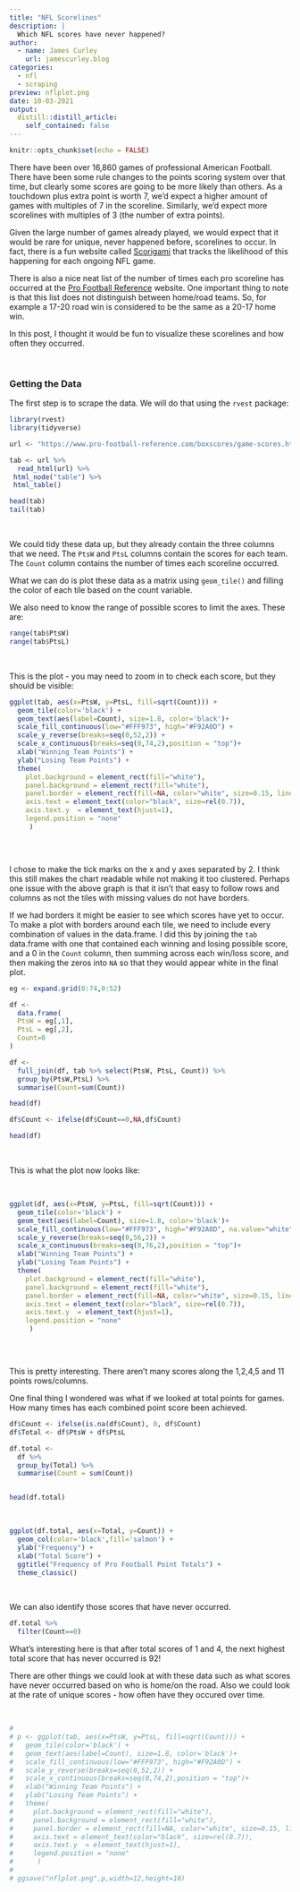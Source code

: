 ```yaml
---
title: "NFL Scorelines"
description: |
  Which NFL scores have never happened?
author:
  - name: James Curley
    url: jamescurley.blog
categories:
  - nfl
  - scraping
preview: nflplot.png
date: 10-03-2021
output:
  distill::distill_article:
    self_contained: false
---
```



```r
knitr::opts_chunk$set(echo = FALSE)
```

There have been over 16,860 games of professional American Football. There have been some rule changes to the points scoring system over that time, but clearly some scores are going to be more likely than others. As a touchdown plus extra point is worth 7, we'd expect a higher amount of games with multiples of 7 in the scoreline. Similarly, we'd expect more scorelines with multiples of 3 (the number of extra points).

Given the large number of games already played, we would expect that it would be rare for unique, never happened before, scorelines to occur. In fact, there is a fun website called [Scorigami](https://nflscorigami.com/) that tracks the likelihood of this happening for each ongoing NFL game.

There is also a nice neat list of the number of times each pro scoreline has occurred at the [Pro Football Reference](https://www.pro-football-reference.com/boxscores/game-scores.htm) website. One important thing to note is that this list does not distinguish between home/road teams. So, for example a 17-20 road win is considered to be the same as a 20-17 home win.

In this post, I thought it would be fun to visualize these scorelines and how often they occurred.

<br>

### Getting the Data

The first step is to scrape the data. We will do that using the `rvest` package:

```r

library(rvest)
library(tidyverse)

url <- "https://www.pro-football-reference.com/boxscores/game-scores.htm"

tab <- url %>%
  read_html(url) %>%
 html_node("table") %>%
 html_table()

head(tab)
tail(tab)

```
<br>

We could tidy these data up, but they already contain the three columns that we need. The `PtsW` and `PtsL` columns contain the scores for each team. The `Count` column contains the number of times each scoreline occurred.

What we can do is plot these data as a matrix using `geom_tile()` and filling the color of each tile based on the count variable.

We also need to know the range of possible scores to limit the axes. These are:

```r
range(tab$PtsW)
range(tab$PtsL)
```
<br>


This is the plot - you may need to zoom in to check each score, but they should be visible:

```r

ggplot(tab, aes(x=PtsW, y=PtsL, fill=sqrt(Count))) +
  geom_tile(color='black') +
  geom_text(aes(label=Count), size=1.8, color='black')+
  scale_fill_continuous(low="#FFF973", high="#F92A0D") +
  scale_y_reverse(breaks=seq(0,52,2)) +
  scale_x_continuous(breaks=seq(0,74,2),position = "top")+
  xlab("Winning Team Points") +
  ylab("Losing Team Points") +
  theme(
    plot.background = element_rect(fill="white"),
    panel.background = element_rect(fill="white"),
    panel.border = element_rect(fill=NA, color="white", size=0.15, linetype="solid"),
    axis.text = element_text(color="black", size=rel(0.7)),
    axis.text.y  = element_text(hjust=1),
    legend.position = "none"
     )



```

<br>

I chose to make the tick marks on the x and y axes separated by 2. I think this still makes the chart readable while not making it too clustered.  Perhaps one issue with the above graph is that it isn't that easy to follow rows and columns as not the tiles with missing values do not have borders. 

If we had borders it might be easier to see which scores have yet to occur. To make a plot with borders around each tile, we need to include every combination of values in the data.frame. I did this by joining the `tab` data.frame with one that contained each winning and losing possible score, and a 0 in the `Count` column, then summing across each win/loss score, and then making the zeros into `NA` so that they would appear white in the final plot.

```r

eg <- expand.grid(0:74,0:52)

df <- 
  data.frame(
  PtsW = eg[,1],
  PtsL = eg[,2],
  Count=0
) 

df <- 
  full_join(df, tab %>% select(PtsW, PtsL, Count)) %>%
  group_by(PtsW,PtsL) %>%
  summarise(Count=sum(Count))

head(df)

df$Count <- ifelse(df$Count==0,NA,df$Count)

head(df)

```
<br>

This is what the plot now looks like:

<br>

```r

ggplot(df, aes(x=PtsW, y=PtsL, fill=sqrt(Count))) +
  geom_tile(color='black') +
  geom_text(aes(label=Count), size=1.8, color='black')+
  scale_fill_continuous(low="#FFF973", high="#F92A0D", na.value="white") +
  scale_y_reverse(breaks=seq(0,56,2)) +
  scale_x_continuous(breaks=seq(0,76,2),position = "top")+
  xlab("Winning Team Points") +
  ylab("Losing Team Points") +
  theme(
    plot.background = element_rect(fill="white"),
    panel.background = element_rect(fill="white"),
    panel.border = element_rect(fill=NA, color="white", size=0.15, linetype="solid"),
    axis.text = element_text(color="black", size=rel(0.7)),
    axis.text.y  = element_text(hjust=1),
    legend.position = "none"
     )



```
<br>

This is pretty interesting. There aren't many scores along the 1,2,4,5 and 11 points rows/columns. 

One final thing I wondered was what if we looked at total points for games. How many times has each combined point score been achieved.


```r
df$Count <- ifelse(is.na(df$Count), 0, df$Count)
df$Total <- df$PtsW + df$PtsL

df.total <- 
  df %>% 
  group_by(Total) %>%
  summarise(Count = sum(Count))


head(df.total)

```
<br>


```r
ggplot(df.total, aes(x=Total, y=Count)) +
  geom_col(color='black',fill='salmon') +
  ylab("Frequency") +
  xlab("Total Score") +
  ggtitle("Frequency of Pro Football Point Totals") +
  theme_classic()

```
<br>

We can also identify those scores that have never occurred.

```r
df.total %>%
  filter(Count==0)
```

What's interesting here is that after total scores of 1 and 4, the next highest total score that has never occurred is 92!

There are other things we could look at with these data such as what scores have never occurred based on who is home/on the road. Also we could look at the rate of unique scores - how often have they occured over time.

<br>

```r
# 
# p <- ggplot(tab, aes(x=PtsW, y=PtsL, fill=sqrt(Count))) +
#   geom_tile(color='black') +
#   geom_text(aes(label=Count), size=1.8, color='black')+
#   scale_fill_continuous(low="#FFF973", high="#F92A0D") +
#   scale_y_reverse(breaks=seq(0,52,2)) +
#   scale_x_continuous(breaks=seq(0,74,2),position = "top")+
#   xlab("Winning Team Points") +
#   ylab("Losing Team Points") +
#   theme(
#     plot.background = element_rect(fill="white"),
#     panel.background = element_rect(fill="white"),
#     panel.border = element_rect(fill=NA, color="white", size=0.15, linetype="solid"),
#     axis.text = element_text(color="black", size=rel(0.7)),
#     axis.text.y  = element_text(hjust=1),
#     legend.position = "none"
#      )
# 
# ggsave("nflplot.png",p,width=12,height=10)

```



